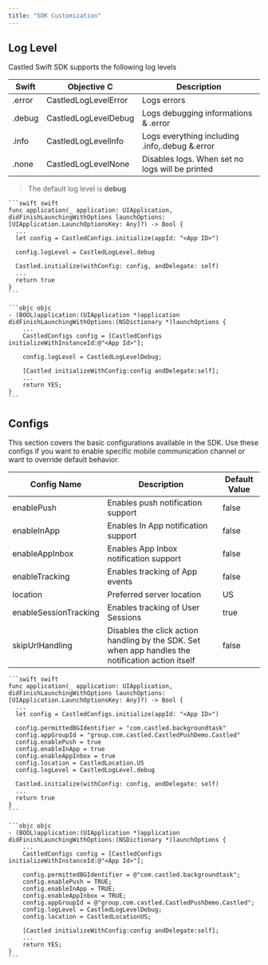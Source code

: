 ```yaml
---
title: "SDK Customization"
---
```


## Log Level

Castled Swift SDK supports the following log levels

| Swift  | Objective C          | Description                                     |
| ------ | -------------------- | ----------------------------------------------- |
| .error | CastledLogLevelError | Logs errors                                     |
| .debug | CastledLogLevelDebug | Logs debugging informations & .error            |
| .info  | CastledLogLevelInfo  | Logs everything including .info,.debug &.error  |
| .none  | CastledLogLevelNone  | Disables logs. When set no logs will be printed |

> The default log level is **debug**

<CodeGroup>

    ```swift swift
    func application(_ application: UIApplication, didFinishLaunchingWithOptions launchOptions: [UIApplication.LaunchOptionsKey: Any]?) -> Bool {
      ...
      let config = CastledConfigs.initialize(appId: "<App ID>")

      config.logLevel = CastledLogLevel.debug

      Castled.initialize(withConfig: config, andDelegate: self)
      ...
      return true
    }
    ```

    ```objc objc
    - (BOOL)application:(UIApplication *)application didFinishLaunchingWithOptions:(NSDictionary *)launchOptions {
        ...
        CastledConfigs config = [CastledConfigs initializeWithInstanceId:@"<App Id>"];

        config.logLevel = CastledLogLevelDebug;

        [Castled initializeWithConfig:config andDelegate:self];
        ...
        return YES;
    }
    ```

</CodeGroup>

## Configs

This section covers the basic configurations available in the SDK. Use these configs if you want to enable specific mobile communication channel or want to override default behavior.

| Config Name           | Description                                                                                        | Default Value |
| --------------------- | -------------------------------------------------------------------------------------------------- | ------------- |
| enablePush            | Enables push notification support                                                                  | false         |
| enableInApp           | Enables In App notification support                                                                | false         |
| enableAppInbox        | Enables App Inbox notification support                                                             | false         |
| enableTracking        | Enables tracking of App events                                                                     | false         |
| location              | Preferred server location                                                                          | US            |
| enableSessionTracking | Enables tracking of User Sessions                                                                  | true          |
| skipUrlHandling       | Disables the click action handling by the SDK. Set when app handles the notification action itself | false         |

<CodeGroup>

    ```swift swift
    func application(_ application: UIApplication, didFinishLaunchingWithOptions launchOptions: [UIApplication.LaunchOptionsKey: Any]?) -> Bool {
      ...
      let config = CastledConfigs.initialize(appId: "<App ID>")

      config.permittedBGIdentifier = "com.castled.backgroundtask"
      config.appGroupId = "group.com.castled.CastledPushDemo.Castled"
      config.enablePush = true
      config.enableInApp = true
      config.enableAppInbox = true
      config.location = CastledLocation.US
      config.logLevel = CastledLogLevel.debug

      Castled.initialize(withConfig: config, andDelegate: self)
      ...
      return true
    }
    ```

    ```objc objc
    - (BOOL)application:(UIApplication *)application didFinishLaunchingWithOptions:(NSDictionary *)launchOptions {
        ...
        CastledConfigs config = [CastledConfigs initializeWithInstanceId:@"<App Id>"];

        config.permittedBGIdentifier = @"com.castled.backgroundtask";
        config.enablePush = TRUE;
        config.enableInApp = TRUE;
        config.enableAppInbox = TRUE;
        config.appGroupId = @"group.com.castled.CastledPushDemo.Castled";
        config.logLevel = CastledLogLevelDebug;
        config.location = CastledLocationUS;

        [Castled initializeWithConfig:config andDelegate:self];
        ...
        return YES;
    }
    ```

</CodeGroup>

